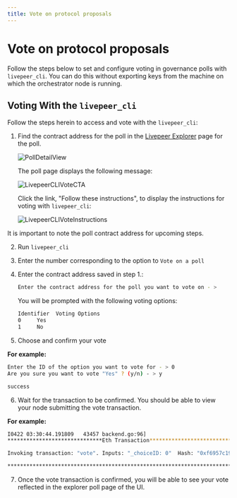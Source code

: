 ```yaml
---
title: Vote on protocol proposals
---
```



# Vote on protocol proposals

Follow the steps below to set and configure voting in governance polls with `livepeer_cli`. You can do this without exporting keys from the machine on which the orchestrator node is running.

## Voting With the `livepeer_cli`

Follow the steps herein to access and vote with the `livepeer_cli`:

1. Find the contract address for the poll in the [Livepeer Explorer](https://explorer.livepeer.org/voting) page for the poll.

   ![PollDetailView](/images/poll.png)

   The poll page displays the following message:

   ![LivepeerCLIVoteCTA](/images/vote-livepeer-cli.png)

   Click the link, "Follow these instructions", to display the instructions for voting with `livepeer_cli`:

   ![LivepeerCLIVoteInstructions](/images/vote-livepeer-cli-instructions.png)

<Callout type="info" emoji="ℹ️">
  It is important to note the poll contract address for upcoming steps.
</Callout>

2. Run `livepeer_cli`

3. Enter the number corresponding to the option to `Vote on a poll`

4. Enter the contract address saved in step 1.:

   ```bash
   Enter the contract address for the poll you want to vote on - >
   ```

   You will be prompted with the following voting options:

   ```bash
   Identifier  Voting Options
   0     Yes
   1     No
   ```

5. Choose and confirm your vote

**For example:**

```bash
Enter the ID of the option you want to vote for - > 0
Are you sure you want to vote "Yes" ? (y/n) - > y

success
```

6. Wait for the transaction to be confirmed. You should be able to view your node submitting the vote transaction.

**For example:**

```bash
I0422 03:30:44.191809   43457 backend.go:96]
******************************Eth Transaction******************************

Invoking transaction: "vote". Inputs: "_choiceID: 0"  Hash: "0xf6957c190f1f16fc2ca4a93846903eb435c5e08fa7f6f40b6e159aab6d74905f".

**************************************************************************
```

7. Once the vote transaction is confirmed, you will be able to see your vote reflected in the explorer poll page of the UI.
